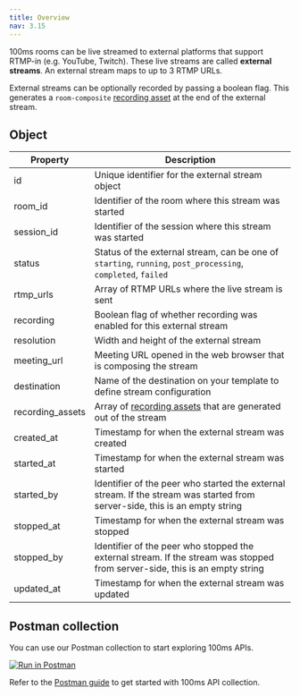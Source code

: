 ```yaml
---
title: Overview
nav: 3.15
---
```


100ms rooms can be live streamed to external platforms that support RTMP-in (e.g. YouTube, Twitch). These live streams are called **external streams**. An external stream maps to up to 3 RTMP URLs.

External streams can be optionally recorded by passing a boolean flag. This generates a `room-composite` [recording asset](../recording-assets/overview) at the end of the external stream.

<EndpointRequest title="https://api.100ms.live/v2/external-streams" />

## Object

| Property         | Description                                      |
|------------------|--------------------------------------------------|
| id               | Unique identifier for the external stream object |
| room_id          | Identifier of the room where this stream was started |
| session_id       | Identifier of the session where this stream was started |
| status           | Status of the external stream, can be one of `starting`, `running`, `post_processing`, `completed`, `failed` |
| rtmp_urls        | Array of RTMP URLs where the live stream is sent |
| recording        | Boolean flag of whether recording was enabled for this external stream |
| resolution       | Width and height of the external stream |
| meeting_url      | Meeting URL opened in the web browser that is composing the stream |
| destination      | Name of the destination on your template to define stream configuration |
| recording_assets | Array of [recording assets](../recording-assets/overview) that are generated out of the stream |
| created_at       | Timestamp for when the external stream was created |
| started_at       | Timestamp for when the external stream was started |
| started_by       | Identifier of the peer who started the external stream. If the stream was started from server-side, this is an empty string |
| stopped_at       | Timestamp for when the external stream was stopped |
| stopped_by       | Identifier of the peer who stopped the external stream. If the stream was stopped from server-side, this is an empty string |
| updated_at       | Timestamp for when the external stream was updated |

## Postman collection

You can use our Postman collection to start exploring 100ms APIs.

[![Run in Postman](https://run.pstmn.io/button.svg)](https://god.gw.postman.com/run-collection/22726679-47dcd974-29d5-4965-a35b-bf9b74a8b25a?action=collection%2Ffork&collection-url=entityId%3D22726679-47dcd974-29d5-4965-a35b-bf9b74a8b25a%26entityType%3Dcollection%26workspaceId%3Dd9145dd6-337b-4761-81d6-21a30b4147a2)

Refer to the [Postman guide](/server-side/v2/introduction/postman-guide) to get started with 100ms API collection.
